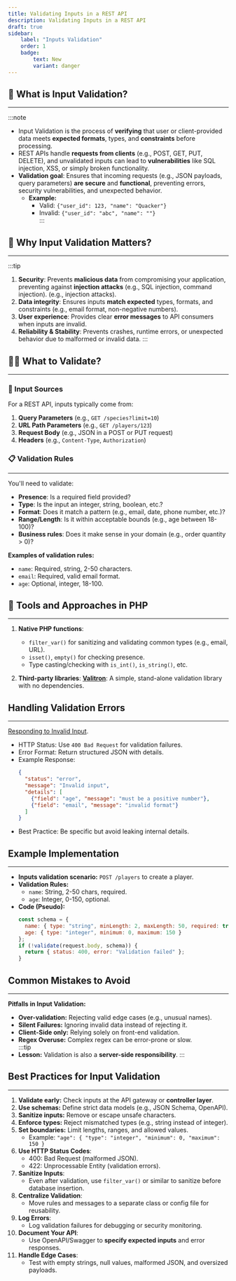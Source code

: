 ```yaml
---
title: Validating Inputs in a REST API
description: Validating Inputs in a REST API
draft: true
sidebar:
    label: "Inputs Validation"
    order: 1
    badge: 
        text: New
        variant: danger
---
```


## 🚀 What is Input Validation?
---
:::note
- Input Validation is the process of **verifying** that user or client-provided data meets **expected formats**, types, and **constraints** before processing.  
- REST APIs handle **requests from clients** (e.g., POST, GET, PUT, DELETE), and unvalidated inputs can lead to **vulnerabilities** like SQL injection, XSS, or simply broken functionality.
- **Validation goal**: Ensures that incoming requests (e.g., JSON payloads, query parameters) **are secure** and **functional**, preventing errors, security vulnerabilities, and unexpected behavior.   
    - **Example:**  
        - Valid: `{"user_id": 123, "name": "Quacker"}`  
        - Invalid: `{"user_id": "abc", "name": ""}`  
:::

## 🔔 Why Input Validation Matters?
---
:::tip
1. **Security**: Prevents **malicious data** from compromising your application, preventing against **injection attacks** (e.g., SQL injection, command injection). (e.g., injection attacks).
2. **Data integrity**: Ensures inputs **match expected** types, formats, and constraints (e.g., email format, non-negative numbers).
3. **User experience**: Provides clear **error messages** to API consumers when inputs are invalid.
4. **Reliability & Stability**: Prevents crashes, runtime errors, or unexpected behavior due to malformed or invalid data.
:::

## 👩‍💻 What to Validate?
---

### 🔢 Input Sources
For a REST API, inputs typically come from:
1. **Query Parameters** (e.g., `GET /species?limit=10`)
2. **URL Path Parameters** (e.g., `GET /players/123`)
3. **Request Body** (e.g., JSON in a POST or PUT request)
4. **Headers** (e.g., `Content-Type`, `Authorization`)

### 📋 Validation Rules
---
You'll need to validate:
- **Presence**: Is a required field provided?
- **Type**: Is the input an integer, string, boolean, etc.?
- **Format**: Does it match a pattern (e.g., email, date, phone number, etc.)?
- **Range/Length**: Is it within acceptable bounds (e.g., age between 18-100)?
- **Business rules**: Does it make sense in your domain (e.g., order quantity > 0)?

**Examples of validation rules:**
- `name`: Required, string, 2-50 characters.
- `email`: Required, valid email format.
- `age`: Optional, integer, 18-100.

## 🔨 Tools and Approaches in PHP
---

1. **Native PHP functions**:
   - `filter_var()` for sanitizing and validating common types (e.g., email, URL).
   - `isset()`, `empty()` for checking presence.
   - Type casting/checking with `is_int()`, `is_string()`, etc.

2. **Third-party libraries**: **[Valitron](https://github.com/vlucas/valitron)**: A simple, stand-alone validation library with no dependencies.

## Handling Validation Errors
---
[Responding to Invalid Input](../error-response).

- HTTP Status: Use `400 Bad Request` for validation failures.  
- Error Format: Return structured JSON with details.  
- Example Response:  
  ```json
  {
    "status": "error",
    "message": "Invalid input",
    "details": [
      {"field": "age", "message": "must be a positive number"},
      {"field": "email", "message": "invalid format"}
    ]
  }
  ```  
- Best Practice: Be specific but avoid leaking internal details.

## Example Implementation
---
- **Inputs validation scenario:** `POST /players` to create a player.  
- **Validation Rules:**  
  - `name`: String, 2-50 chars, required.  
  - `age`: Integer, 0-150, optional.  
- **Code (Pseudo):**  
  ```javascript
  const schema = {
    name: { type: "string", minLength: 2, maxLength: 50, required: true },
    age: { type: "integer", minimum: 0, maximum: 150 }
  };
  if (!validate(request.body, schema)) {
    return { status: 400, error: "Validation failed" };
  }
  ```
## Common Mistakes to Avoid
---
**Pitfalls in Input Validation:**  
- **Over-validation:** Rejecting valid edge cases (e.g., unusual names).  
- **Silent Failures:** Ignoring invalid data instead of rejecting it.  
- **Client-Side only:** Relying solely on front-end validation.  
- **Regex Overuse:** Complex regex can be error-prone or slow.  
:::tip
- **Lesson:** Validation is also a **server-side responsibility**.
:::


## Best Practices for Input Validation
---

1. **Validate early:** Check inputs at the API gateway or **controller layer**.  
2. **Use schemas:** Define strict data models (e.g., JSON Schema, OpenAPI).  
3. **Sanitize inputs:** Remove or escape unsafe characters.  
4. **Enforce types:** Reject mismatched types (e.g., string instead of integer).  
5. **Set boundaries:** Limit lengths, ranges, and allowed values.  
   - Example: `"age": { "type": "integer", "minimum": 0, "maximum": 150 }`
1. **Use HTTP Status Codes**:
   - 400: Bad Request (malformed JSON).
   - 422: Unprocessable Entity (validation errors).   
2. **Sanitize Inputs**:
   - Even after validation, use `filter_var()` or similar to sanitize before database insertion.
3. **Centralize Validation**:
   - Move rules and messages to a separate class or config file for reusability.
4. **Log Errors**:
   - Log validation failures for debugging or security monitoring.
5. **Document Your API**:
   - Use OpenAPI/Swagger to **specify expected inputs** and error responses.
6. **Handle Edge Cases**:
   - Test with empty strings, null values, malformed JSON, and oversized payloads.
